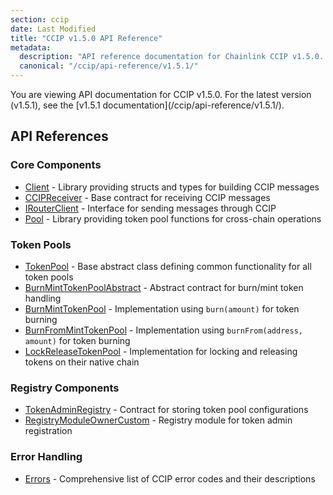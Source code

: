 ```yaml
---
section: ccip
date: Last Modified
title: "CCIP v1.5.0 API Reference"
metadata:
  description: "API reference documentation for Chainlink CCIP v1.5.0. Includes core components, token pools, registry components, and error handling for cross-chain messaging and token transfers."
  canonical: "/ccip/api-reference/v1.5.1/"
---
```



<CcipCommon callout="importCCIPPackage150" />

<Aside type="note">
  You are viewing API documentation for CCIP v1.5.0. For the latest version (v1.5.1), see the [v1.5.1
  documentation](/ccip/api-reference/v1.5.1/).
</Aside>

## API References

### Core Components

- [Client](/ccip/api-reference/v1.5.0/client) - Library providing structs and types for building CCIP messages
- [CCIPReceiver](/ccip/api-reference/v1.5.0/ccip-receiver) - Base contract for receiving CCIP messages
- [IRouterClient](/ccip/api-reference/v1.5.0/i-router-client) - Interface for sending messages through CCIP
- [Pool](/ccip/api-reference/v1.5.0/pool) - Library providing token pool functions for cross-chain operations

### Token Pools

- [TokenPool](/ccip/api-reference/v1.5.0/token-pool) - Base abstract class defining common functionality for all token pools
- [BurnMintTokenPoolAbstract](/ccip/api-reference/v1.5.0/burn-mint-token-pool-abstract) - Abstract contract for burn/mint token handling
- [BurnMintTokenPool](/ccip/api-reference/v1.5.0/burn-mint-token-pool) - Implementation using `burn(amount)` for token burning
- [BurnFromMintTokenPool](/ccip/api-reference/v1.5.0/burn-from-mint-token-pool) - Implementation using `burnFrom(address, amount)` for token burning
- [LockReleaseTokenPool](/ccip/api-reference/v1.5.0/lock-release-token-pool) - Implementation for locking and releasing tokens on their native chain

### Registry Components

- [TokenAdminRegistry](/ccip/api-reference/v1.5.0/token-admin-registry) - Contract for storing token pool configurations
- [RegistryModuleOwnerCustom](/ccip/api-reference/v1.5.0/registry-module-owner-custom) - Registry module for token admin registration

### Error Handling

- [Errors](/ccip/api-reference/v1.5.0/errors) - Comprehensive list of CCIP error codes and their descriptions
